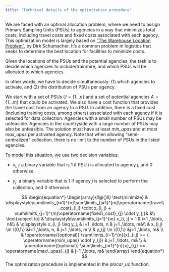 ```yaml
---
title: "Technical details of the optimization procedure"
---
```


We are faced with an optimal allocation problem, where we need to assign Primary Sampling Units (PSUs) to agencies in a way that minimizes total costs, including travel costs and fixed costs associated with each agency. This optimization model is largely based on ["The Warehouse Location Problem"](https://dirkschumacher.github.io/ompr/articles/problem-warehouse-location.html), by Dirk Schumacher. It's a common problem in logistics that seeks to determine the best location for facilities to minimize costs. 

Given the locations of the PSUs and the potential agencies, the task is to decide which agencies to include/train/hire, and which PSUs will be allocated to which agencies.

In other words, we have to decide simultaneously: (1) which agencies to activate, and (2) the distribution of PSUs per agency.

We start with a set of PSUs $U = \{1 \ldots n\}$ and a set of potential agencies $A = \{1 \ldots m\}$ that could be activated. We also have a cost function that provides the travel cost from an agency to a PSU. In addition, there is a fixed cost (including training costs, among others) associated with each agency if it is selected for data collection. Agencies with a small number of PSUs may be unfeasible. Agencies in the countryside with a large number of PSUs may also be unfeasible. The solution must have at least *min_upas* and at most *max_upas* per activated agency. Note that when allowing "semi-centralized" collection, there is no limit to the number of PSUs in the listed agencies.

To model this situation, we use two decision variables:

- $x_{i,j}$: a binary variable that is 1 if PSU $i$ is allocated to agency $j$, and 0 otherwise.

- $y_j$: a binary variable that is 1 if agency $j$ is selected to perform the collection, and 0 otherwise.

$$
\begin{equation*}
\begin{array}{ll@{}ll}
\text{minimize}  & \displaystyle\sum\limits_{i=1}^{n}\sum\limits_{j=1}^{m}\operatorname{travel\_cost}_{i,j} \cdot x_{i, j} +  \sum\limits_{j=1}^{m}\operatorname{fixed\_cost}_{j} \cdot y_{j}& &\\
\text{subject to} & \displaystyle\sum\limits_{j=1}^{m}   x_{i, j} = 1  & i=1 ,\ldots, n&\\
                  & \displaystyle x_{i, j} \leq y_j,  & i=1 ,\ldots, n & j=1 ,\ldots, m&\\
                 &                                                x_{i,j} \in \{0,1\} &i=1 ,\ldots, n, & j=1 ,\ldots, m \\
                 &                                                y_{j} \in \{0,1\} &j=1 ,\ldots, m& \\
                 &                                                \operatorname{(optional)} \sum\limits_{i=1}^{n}{x}_{i,j} >= ( \operatorname{min\_upas} \cdot y_{j})  & j=1 ,\ldots, m&
                 \\
                 &                                                \operatorname{(optional)} \sum\limits_{i=1}^{n}{x}_{i,j} <=  \operatorname{max\_upas}_{j}  & j=1 ,\ldots, m&
\end{array}
\end{equation*}
$$ 
The optimization procedure is implemented in the *alocar_uc* function.
